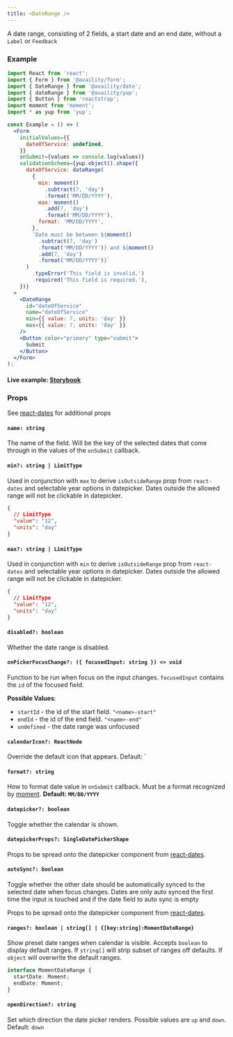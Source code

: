 ```yaml
---
title: <DateRange />
---
```


A date range, consisting of 2 fields, a start date and an end date, without a `Label` or `Feedback`

### Example

```jsx
import React from 'react';
import { Form } from '@availity/form';
import { DateRange } from '@availity/date';
import { dateRange } from '@availity/yup';
import { Button } from 'reactstrap';
import moment from 'moment';
import * as yup from 'yup';

const Example = () => (
  <Form
    initialValues={{
      dateOfService: undefined,
    }}
    onSubmit={values => console.log(values)}
    validationSchema={yup.object().shape({
      dateOfService: dateRange(
        {
          min: moment()
            .subtract(7, 'day')
            .format('MM/DD/YYYY'),
          max: moment()
            .add(7, 'day')
            .format('MM/DD/YYYY'),
          format: 'MM/DD/YYYY',
        },
        `Date must be between ${moment()
          .subtract(7, 'day')
          .format('MM/DD/YYYY')} and ${moment()
          .add(7, 'day')
          .format('MM/DD/YYYY')}`
      )
        .typeError('This field is invalid.')
        .required('This field is required.'),
    })}
  >
    <DateRange
      id="dateOfService"
      name="dateOfService"
      min={{ value: 7, units: 'day' }}
      max={{ value: 7, units: 'day' }}
    />
    <Button color="primary" type="submit">
      Submit
    </Button>
  </Form>
);
```

#### Live example: <a href="https://availity.github.io/availity-react/storybook/?path=/story/formik-date--daterange"> Storybook</a>

### Props

See [react-dates](https://github.com/airbnb/react-dates#daterangepicker) for additional props

#### `name: string`

The name of the field. Will be the key of the selected dates that come through in the values of the `onSubmit` callback.

#### `min?: string | LimitType`

Used in conjunction with `max` to derive `isOutsideRange` prop from `react-dates` and selectable year options in datepicker. Dates outside the allowed range will not be clickable in datepicker.

```json hideCopy=true
{
  // LimitType
  "value": "12",
  "units": "day"
}
```

#### `max?: string | LimitType`

Used in conjunction with `min` to derive `isOutsideRange` prop from `react-dates` and selectable year options in datepicker. Dates outside the allowed range will not be clickable in datepicker.

```json hideCopy=true
{
  // LimitType
  "value": "12",
  "units": "day"
}
```

#### `disabled?: boolean`

Whether the date range is disabled.

#### `onPickerFocusChange?: ({ focusedInput: string }) => void`

Function to be run when focus on the input changes. `focusedInput` contains the `id` of the focused field.

**Possible Values**:

- `startId` - the id of the start field. `"<name>-start"`
- `endId` - the id of the end field. `"<name>-end"`
- `undefined` - the date range was unfocused

#### `calendarIcon?: ReactNode`

Override the default icon that appears. Default: `<Icon name="calendar" />

#### `format?: string`

How to format date value in `onSubmit` callback. Must be a format recognized by [moment](https://momentjs.com/docs/#/displaying/format/). **Default: `MM/DD/YYYY`**

#### `datepicker?: boolean`

Toggle whether the calendar is shown.

#### `datepickerProps?: SingleDatePickerShape`

Props to be spread onto the datepicker component from [react-dates](https://github.com/airbnb/react-dates#singledatepicker).

#### `autoSync?: boolean`

Toggle whether the other date should be automatically synced to the selected date when focus changes. Dates are only auto synced the first time the input is touched and if the date field to auto sync is empty

Props to be spread onto the datepicker component from [react-dates](https://github.com/airbnb/react-dates#singledatepicker).

#### `ranges?: boolean | string[] | {[key:string]:MomentDateRange}`

Show preset date ranges when calendar is visible. Accepts `boolean` to display default ranges. If `string[]` will strip subset of ranges off defaults. If `object` will overwrite the default ranges.

```ts hideCopy=true
interface MomentDateRange {
  startDate: Moment;
  endDate: Moment;
}
```

#### `openDirection?: string`

Set which direction the date picker renders. Possible values are `up` and `down`. Default: `down`
